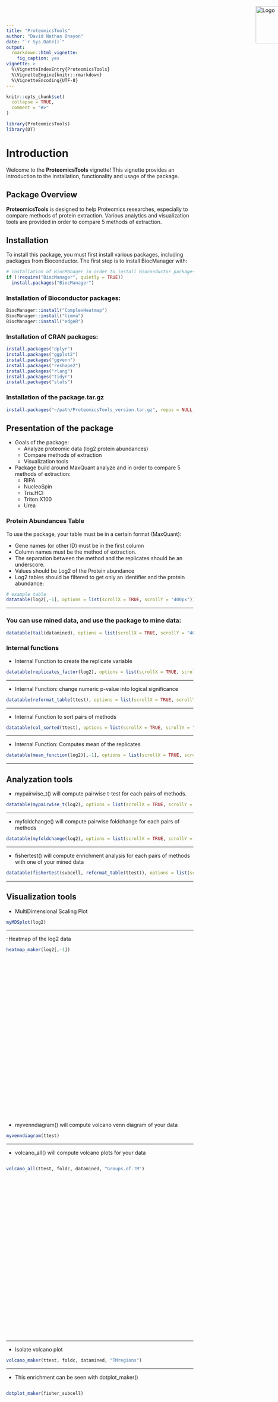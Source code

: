 ```yaml
---
title: "ProteomicsTools"
author: "David Nathan Ohayon"
date: "`r Sys.Date()`"
output: 
  rmarkdown::html_vignette:
    fig_caption: yes
vignette: >
  %\VignetteIndexEntry{ProteomicsTools}
  %\VignetteEngine{knitr::rmarkdown}
  %\VignetteEncoding{UTF-8}
---
```


```r
knitr::opts_chunk$set(
  collapse = TRUE,
  comment = "#>"
)
```


```r
library(ProteomicsTools)
library(DT)
```

# Introduction
![Logo](../data/UNIGE.png){width=200px height=100px style="position: absolute; top: 20px; left: 900px;"}
Welcome to the **ProteomicsTools** vignette! This vignette provides an introduction to the installation, functionality and usage of the package.


## Package Overview

**ProteomicsTools** is designed to help Proteomics researches, especially to compare methods of protein extraction. Various analytics and visualization tools are provided in order to compare 5 methods of extraction. 

## Installation 

To install this package, you must first install various packages, including packages from Bioconductor. The first step is to install BiocManager with:

```r
# installation of BiocManager in order to install Bioconductor packages:
if (!require("BiocManager", quietly = TRUE))
  install.packages("BiocManager")
```

### Installation of Bioconductor packages:
```r
BiocManager::install("ComplexHeatmap")
BiocManager::install("limma")
BiocManager::install("edgeR")
```

### Installation of CRAN packages:
```r
install.packages("dplyr")
install.packages("ggplot2")
install.packages("ggvenn")
install.packages("reshape2")
install.packages("rlang")
install.packages("tidyr")
install.packages("stats")
```

### Installation of the package.tar.gz
```r
install.packages("~/path/ProteomicsTools_version.tar.gz", repos = NULL, type = "source")
```

## Presentation of the package {.flexbox .vcenter}

- Goals of the package:
  - Analyze proteomic data (log2 protein abundances)
  - Compare methods of extraction
  - Visualization tools

- Package build around MaxQuant analyze and in order to compare 5 methods of extraction:
  - RIPA
  - NucleoSpin
  - Tris.HCl
  - Triton.X100
  - Urea
  
### Protein Abundances Table

To use the package, your table must be in a certain format (MaxQuant): 

- Gene names (or other ID) must be in the first column
- Column names must be the method of extraction. 
- The separation between the method and the replicates should be an underscore. 
- Values should be Log2 of the Protein abundance
- Log2 tables should be filtered to get only an identifier and the protein abundance:

```r
# example table
datatable(log2[,-1], options = list(scrollX = TRUE, scrollY = "400px"))
```

---

### You can use mined data, and use the package to mine data:

```r
datatable(tail(datamined), options = list(scrollX = TRUE, scrollY = "400px"))
```

### Internal functions


- Internal Function to create the replicate variable

```r
datatable(replicates_factor(log2), options = list(scrollX = TRUE, scrollY = "400px"))
```

---

- Internal Function: change numeric p-value into logical significance

```r
datatable(reformat_table(ttest), options = list(scrollX = TRUE, scrollY = "400px"))
```

---

- Internal Function to sort pairs of methods

```r
datatable(col_sorted(ttest), options = list(scrollX = TRUE, scrollY = "400px"))
```

---

- Internal Function: Computes mean of the replicates 

```r
datatable(mean_function(log2)[,-1], options = list(scrollX = TRUE, scrollY = "400px"))
```




---

## Analyzation tools

- mypairwise_t() will compute pairwise t-test for each pairs of methods.

```r
datatable(mypairwise_t(log2), options = list(scrollX = TRUE, scrollY = "400px"))
```

---


- myfoldchange() will compute pairwise foldchange for each pairs of methods

```r
datatable(myfoldchange(log2), options = list(scrollX = TRUE, scrollY = "400px"))
```


---

- fishertest() will compute enrichment analysis for each pairs of methods with one of your mined data

```r
datatable(fishertest(subcell, reformat_table(ttest)), options = list(scrollX = TRUE, scrollY = "400px"))
```


---

## Visualization tools

- MultiDimensional Scaling Plot

```r
myMDSplot(log2)
```

---

-Heatmap of the log2 data
<div style="height: 470px; overflow: scroll;">
```r
heatmap_maker(log2[,-1])
```
</div>


- myvenndiagram() will compute volcano venn diagram of your data

```r
myvenndiagram(ttest)
```

---

- volcano_all() will compute volcano plots for your data

<div style="height: 470px; overflow: scroll;">
```r
volcano_all(ttest, foldc, datamined, "Groups.of.TM")
```
</div>

---

- Isolate volcano plot

```r
volcano_maker(ttest, foldc, datamined, "TMregions")
```

---

- This enrichment can be seen with dotplot_maker()

<div style="height: 470px; overflow: scroll;">
```r
dotplot_maker(fisher_subcell)
```
</div>

---

## Datamining tools

The datamining tools are using NeXtProt's API to manage enrichment analysis. To this end, UniProt ID is needed to run the analysis. 
Since MaxQuant are giving UniProt ID, we can directly use them to get some of the protein's properties. However, with the complexity of those studies, it is usual to find a few proteins within the same row, which means that the identified peptides are shared between proteins. In that case, you should use proteinid_parser() to get only one protein per row, to send to NeXtProt.
You have the choice to use either all the identified proteins, either only the first one, which is usually the canonical of the implied gene:

```r
datatable(proteinid_parser(log2raw, "Majority.protein.IDs"), options = list(scrollX = TRUE, scrollY = "400px"))
```

You can also ask swissprot for the canonical ProteinID for a given gene. Since MaxQuant usually gives gene name, it can be useful to use that tool. Be careful though, gene names has to be the exact gene names as it appears on UniProt, otherwise you'll get NA values.

```r
get_swissprot_id("A2M", organism = 9606, reviewed="true")
```


You can also combine this function with another to use pbl package to apply to your column:

```r
uniprot_assembling(head(log2))
```

You can use the package in order to mine IP, Mass, TMregions, glycosylation site, and subcellular location of the protein of interest from NeXtProt.

```r
get_nextprot_PI("P01023")
get_nextprot_mass("P01023")
get_nextprot_glycosite("P01023")
get_nextprot_subcell("P01023")
```

If the annotation you want is not present there, you can use the general function that count the number of the annotation of interest:

```r
get_nextprot_annotationsnumber("P01023", "catalytic-activity")
```


You can also use another function in combination to apply to your column, which works for all functions above:

```r
datamining_assembling(head(subset(datamined, select = c(1:2))), "Subcell", get_nextprot_subcell)
```

For the general one, there is a supplementary parameter, so you can use this function:

```r
datamining_annotationsnumber(head(subset(datamined, select = c(1:2))), "catalytic-activity")
```

As you can see, if you mine subcellular location and glycosylation site you will get strings columns. You can use the function below to transform this column into a new table:

```r
datatable(table_maker_from_strings(datamined$Subcell, df = datamined), options = list(scrollX = TRUE, scrollY = "400px"))
```

On the other hand, some columns will be number and won't be easy to be analyzed, you can use this function below:

```r
datatable(column_maker(subset(datamined, select=c(name, UniProtID, Mass)), "Mass", "BinaryMass"), options = list(scrollX = TRUE, scrollY = "400px"))
#> to transform this to a logical variable, you can run datamined$MassHigherThanAverage <- as.logical(ifelse(datamined$BinaryMass=="High", TRUE, FALSE))
```

```r
datatable(column_maker(subset(datamined, select=c(name, UniProtID, IP)), "IP", "IPbinary"), options = list(scrollX = TRUE, scrollY = "400px"))
#> to transform this to a logical variable, you can run datamined$IPHigherThanAverage <- as.logical(ifelse(datamined$IPbinary=="High", TRUE, FALSE))
```

```r
datatable(column_maker(subset(datamined, select=c(name, UniProtID, TMregions)), "TMregions", "TMregionsGroups"), options = list(scrollX = TRUE, scrollY = "400px"))
```

